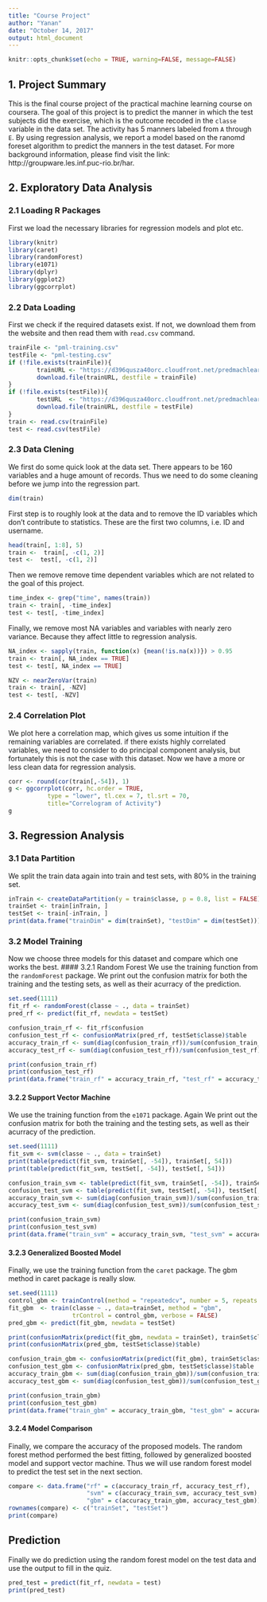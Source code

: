 ```yaml
---
title: "Course Project"
author: "Yanan"
date: "October 14, 2017"
output: html_document
---
```


```r
knitr::opts_chunk$set(echo = TRUE, warning=FALSE, message=FALSE)
```

## 1. Project Summary
This is the final course project of the practical machine learning course on coursera. The goal of this project is to predict the manner in which the test subjects did the exercise, which is the outcome recoded in the `classe` variable in the data set. The activity has 5 manners labeled from `A` through `E`. By using regression analysis, we report a model based on the ranomd foreset algorithm to predict the manners in the test dataset. For more background information, please find visit the link: http://groupware.les.inf.puc-rio.br/har.

## 2.  Exploratory Data Analysis
### 2.1 Loading R Packages
First we load the necessary libraries for regression models and plot etc.
```r
library(knitr)
library(caret)
library(randomForest)
library(e1071)
library(dplyr)
library(ggplot2)
library(ggcorrplot)
```

### 2.2 Data Loading
First we check if the required datasets exist. If not, we download them from the website and then read them with `read.csv` command.
```r
trainFile <- "pml-training.csv"
testFile <- "pml-testing.csv"
if (!file.exists(trainFile)){
        trainURL <- "https://d396qusza40orc.cloudfront.net/predmachlearn/pml-training.csv"
        download.file(trainURL, destfile = trainFile)
}
if (!file.exists(testFile)){
        testURL  <- "https://d396qusza40orc.cloudfront.net/predmachlearn/pml-testing.csv"
        download.file(trainURL, destfile = testFile)
}
train <- read.csv(trainFile)
test <- read.csv(testFile)
```

### 2.3 Data Clening
We first do some quick look at the data set. There appears to be 160 variables and a huge amount of records. Thus we need to do some cleaning before we jump into the regression part.
```r
dim(train)
```

First step is to roughly look at the data and to remove the ID variables which don't contribute to statistics. These are the first two columns, i.e. ID and username. 
```r
head(train[, 1:8], 5)
train <-  train[, -c(1, 2)]
test <-  test[, -c(1, 2)]
```

Then we remove remove time dependent variables which are not related to the goal of this project.
```r
time_index <- grep("time", names(train))
train <- train[, -time_index]
test <- test[, -time_index]
```

Finally, we remove most NA variables and variables with nearly zero variance. Because they affect little to regression analysis.
```r
NA_index <- sapply(train, function(x) {mean(!is.na(x))}) > 0.95
train <- train[, NA_index == TRUE]
test <- test[, NA_index == TRUE]

NZV <- nearZeroVar(train)
train <- train[, -NZV]
test <- test[, -NZV]
```

### 2.4 Correlation Plot
We plot here a correlation map, which gives us some intuition if the remaining variables are correlated. if there exists highly correlated variables, we need to consider to do principal component analysis, but fortunately this is not the case with this dataset. Now we have a more or less clean data for regression analysis.
```r
corr <- round(cor(train[,-54]), 1)
g <- ggcorrplot(corr, hc.order = TRUE,
           type = "lower", tl.cex = 7, tl.srt = 70,
           title="Correlogram of Activity")
g
```

## 3. Regression Analysis
### 3.1 Data Partition
We split the train data again into train and test sets, with 80% in the training set.
```r
inTrain <- createDataPartition(y = train$classe, p = 0.8, list = FALSE)
trainSet <- train[inTrain, ]
testSet <- train[-inTrain, ]
print(data.frame("trainDim" = dim(trainSet), "testDim" = dim(testSet)))
```


### 3.2 Model Training
Now we choose three models for this dataset and compare which one works the best.
#### 3.2.1 Random Forest
We use the training function from the `randomForest` package. We print out the confusion matrix for both the training and the testing sets, as well as their acurracy of the prediction.
```r
set.seed(1111)
fit_rf <- randomForest(classe ~ ., data = trainSet)
pred_rf <- predict(fit_rf, newdata = testSet)

confusion_train_rf <- fit_rf$confusion
confusion_test_rf <- confusionMatrix(pred_rf, testSet$classe)$table
accuracy_train_rf <- sum(diag(confusion_train_rf))/sum(confusion_train_rf)
accuracy_test_rf <- sum(diag(confusion_test_rf))/sum(confusion_test_rf)

print(confusion_train_rf)
print(confusion_test_rf)
print(data.frame("train_rf" = accuracy_train_rf, "test_rf" = accuracy_test_rf))
```

#### 3.2.2 Support Vector Machine
We use the training function from the `e1071` package. Again We print out the confusion matrix for both the training and the testing sets, as well as their acurracy of the prediction.
```r
set.seed(1111)
fit_svm <- svm(classe ~ ., data = trainSet)
print(table(predict(fit_svm, trainSet[, -54]), trainSet[, 54]))
print(table(predict(fit_svm, testSet[, -54]), testSet[, 54]))

confusion_train_svm <- table(predict(fit_svm, trainSet[, -54]), trainSet[, 54])
confusion_test_svm <- table(predict(fit_svm, testSet[, -54]), testSet[, 54])
accuracy_train_svm <- sum(diag(confusion_train_svm))/sum(confusion_train_svm)
accuracy_test_svm <- sum(diag(confusion_test_svm))/sum(confusion_test_svm)

print(confusion_train_svm)
print(confusion_test_svm)
print(data.frame("train_svm" = accuracy_train_svm, "test_svm" = accuracy_test_svm))
```


#### 3.2.3 Generalized Boosted Model
Finally, we use the training function from the `caret` package. The gbm method in caret package is really slow.
```r
set.seed(1111)
control_gbm <- trainControl(method = "repeatedcv", number = 5, repeats = 1)
fit_gbm  <- train(classe ~ ., data=trainSet, method = "gbm",
                  trControl = control_gbm, verbose = FALSE)
pred_gbm <- predict(fit_gbm, newdata = testSet)

print(confusionMatrix(predict(fit_gbm, newdata = trainSet), trainSet$classe)$table)
print(confusionMatrix(pred_gbm, testSet$classe)$table)

confusion_train_gbm <- confusionMatrix(predict(fit_gbm), trainSet$classe)$table
confusion_test_gbm <- confusionMatrix(pred_gbm, testSet$classe)$table
accuracy_train_gbm <- sum(diag(confusion_train_gbm))/sum(confusion_train_gbm)
accuracy_test_gbm <- sum(diag(confusion_test_gbm))/sum(confusion_test_gbm)

print(confusion_train_gbm)
print(confusion_test_gbm)
print(data.frame("train_gbm" = accuracy_train_gbm, "test_gbm" = accuracy_test_gbm))
```

#### 3.2.4 Model Comparison
Finally, we compare the accuracy of the proposed models. The random forest method performed the best fitting, followed by generalized boosted model and support vector machine. Thus we will use random forest model to predict the test set in the next section. 
```r
compare <- data.frame("rf" = c(accuracy_train_rf, accuracy_test_rf),
                      "svm" = c(accuracy_train_svm, accuracy_test_svm),
                      "gbm" = c(accuracy_train_gbm, accuracy_test_gbm))
rownames(compare) <- c("trainSet", "testSet")
print(compare)
```

## Prediction
Finally we do prediction using the random forest model on the test data and use the output to fill in the quiz.
```r
pred_test = predict(fit_rf, newdata = test)
print(pred_test)
```






